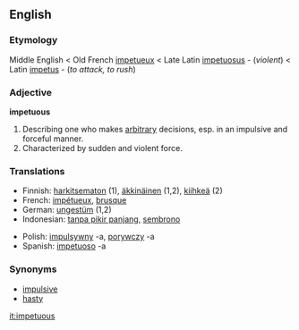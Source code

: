 ==English==

===Etymology===

Middle English < Old French [[impetueux]] < Late Latin [[impetuosus]] - (''violent'') < Latin [[impetus]] - (''to attack, to rush'') 

=== Adjective ===

'''impetuous'''

# Describing one who makes [[arbitrary]] decisions, esp. in an impulsive and forceful manner.
# Characterized by sudden and violent force.

=== Translations ===
{{top}}
<!--languages from A to I go here-->
*Finnish: [[harkitsematon]] (1), [[äkkinäinen]] (1,2), [[kiihkeä]] (2)
*French: [[impétueux]], [[brusque]]
*German: [[ungestüm]] (1,2)
*Indonesian: [[tanpa pikir panjang]], [[sembrono]]
{{mid}}
<!--languages from J to Z go here-->
*Polish: [[impulsywny]] -a, [[porywczy]] -a
*Spanish: [[impetuoso]] -a
{{bottom}}

=== Synonyms ===
*[[impulsive]]
*[[hasty]]
[[it:impetuous]]